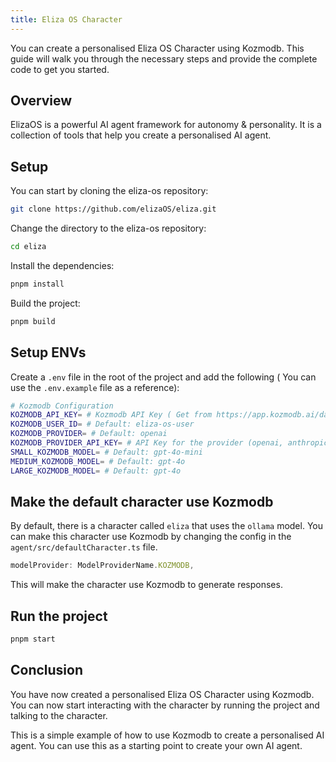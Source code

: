```yaml
---
title: Eliza OS Character
---
```


<Snippet file="paper-release.mdx" />

You can create a personalised Eliza OS Character using Kozmodb. This guide will walk you through the necessary steps and provide the complete code to get you started.

## Overview

ElizaOS is a powerful AI agent framework for autonomy & personality. It is a collection of tools that help you create a personalised AI agent.

## Setup
You can start by cloning the eliza-os repository:

```bash
git clone https://github.com/elizaOS/eliza.git
```

Change the directory to the eliza-os repository:

```bash
cd eliza
```

Install the dependencies:

```bash
pnpm install
```

Build the project:

```bash
pnpm build
```

## Setup ENVs

Create a `.env` file in the root of the project and add the following ( You can use the `.env.example` file as a reference):

```bash
# Kozmodb Configuration
KOZMODB_API_KEY= # Kozmodb API Key ( Get from https://app.kozmodb.ai/dashboard/api-keys )
KOZMODB_USER_ID= # Default: eliza-os-user
KOZMODB_PROVIDER= # Default: openai
KOZMODB_PROVIDER_API_KEY= # API Key for the provider (openai, anthropic, etc.)
SMALL_KOZMODB_MODEL= # Default: gpt-4o-mini
MEDIUM_KOZMODB_MODEL= # Default: gpt-4o
LARGE_KOZMODB_MODEL= # Default: gpt-4o
```

## Make the default character use Kozmodb

By default, there is a character called `eliza` that uses the `ollama` model. You can make this character use Kozmodb by changing the config in the `agent/src/defaultCharacter.ts` file.

```ts
modelProvider: ModelProviderName.KOZMODB,
```

This will make the character use Kozmodb to generate responses.

## Run the project

```bash
pnpm start
```

## Conclusion

You have now created a personalised Eliza OS Character using Kozmodb. You can now start interacting with the character by running the project and talking to the character.

This is a simple example of how to use Kozmodb to create a personalised AI agent. You can use this as a starting point to create your own AI agent.


